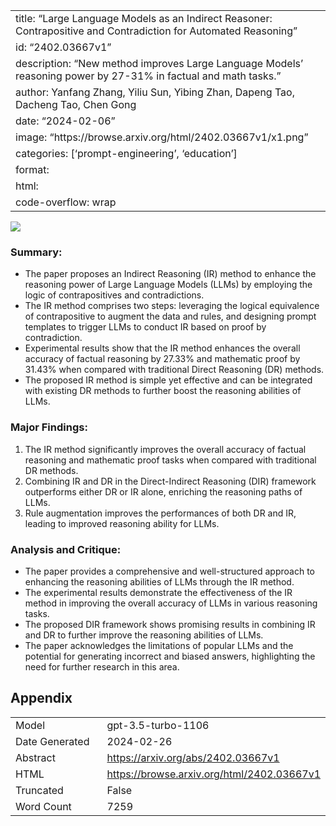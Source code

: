 
---
title: "Large Language Models as an Indirect Reasoner: Contrapositive and Contradiction for Automated Reasoning"
id: "2402.03667v1"
description: "New method improves Large Language Models' reasoning power by 27-31% in factual and math tasks."
author: Yanfang Zhang, Yiliu Sun, Yibing Zhan, Dapeng Tao, Dacheng Tao, Chen Gong
date: "2024-02-06"
image: "https://browse.arxiv.org/html/2402.03667v1/x1.png"
categories: ['prompt-engineering', 'education']
format:
  html:
    code-overflow: wrap
---

![](https://browse.arxiv.org/html/2402.03667v1/x1.png)

### Summary:
- The paper proposes an Indirect Reasoning (IR) method to enhance the reasoning power of Large Language Models (LLMs) by employing the logic of contrapositives and contradictions.
- The IR method comprises two steps: leveraging the logical equivalence of contrapositive to augment the data and rules, and designing prompt templates to trigger LLMs to conduct IR based on proof by contradiction.
- Experimental results show that the IR method enhances the overall accuracy of factual reasoning by 27.33% and mathematic proof by 31.43% when compared with traditional Direct Reasoning (DR) methods.
- The proposed IR method is simple yet effective and can be integrated with existing DR methods to further boost the reasoning abilities of LLMs.

### Major Findings:
1. The IR method significantly improves the overall accuracy of factual reasoning and mathematic proof tasks when compared with traditional DR methods.
2. Combining IR and DR in the Direct-Indirect Reasoning (DIR) framework outperforms either DR or IR alone, enriching the reasoning paths of LLMs.
3. Rule augmentation improves the performances of both DR and IR, leading to improved reasoning ability for LLMs.

### Analysis and Critique:
- The paper provides a comprehensive and well-structured approach to enhancing the reasoning abilities of LLMs through the IR method.
- The experimental results demonstrate the effectiveness of the IR method in improving the overall accuracy of LLMs in various reasoning tasks.
- The proposed DIR framework shows promising results in combining IR and DR to further improve the reasoning abilities of LLMs.
- The paper acknowledges the limitations of popular LLMs and the potential for generating incorrect and biased answers, highlighting the need for further research in this area.

## Appendix

|          |          |
|----------|----------|
| Model     | gpt-3.5-turbo-1106       |
| Date Generated     | 2024-02-26       |
| Abstract | [https://arxiv.org/abs/2402.03667v1](https://arxiv.org/abs/2402.03667v1)        |
| HTML     | [https://browse.arxiv.org/html/2402.03667v1](https://browse.arxiv.org/html/2402.03667v1)       |
| Truncated       | False       |
| Word Count       | 7259       |